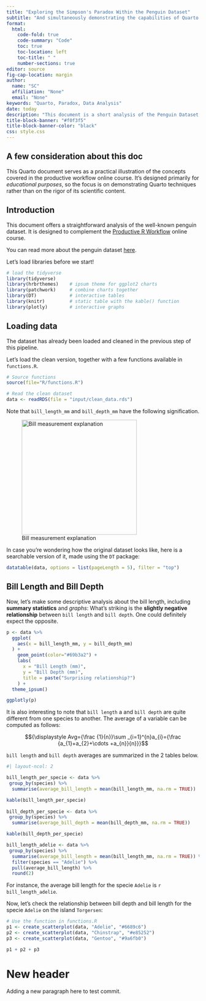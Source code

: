 ```yaml
---
title: "Exploring the Simpson's Paradox Within the Penguin Dataset"
subtitle: "And simultaneously demonstrating the capabilities of Quarto." 
format:
  html:
    code-fold: true
    code-summary: "Code"
    toc: true
    toc-location: left
    toc-title: " "
    number-sections: true
editor: source
fig-cap-location: margin
author: 
  name: "SC"
  affiliation: "None"
  email: "None"
keywords: "Quarto, Paradox, Data Analysis"
date: today
description: "This document is a short analysis of the Penguin Dataset. It explores the relationship between bill length and bill depth and show how important it is to consider group effects."
title-block-banner: "#f0f3f5"
title-block-banner-color: "black"
css: style.css
---
```


::: {.callout-caution collapse="true"}
## A few consideration about this doc

This Quarto document serves as a practical illustration of the concepts covered in the productive workflow online course. It's designed primarily for *educational purposes*, so the focus is on demonstrating Quarto techniques rather than on the rigor of its scientific content.
:::

## Introduction

This document offers a straightforward analysis of the well-known penguin dataset. It is designed to complement the [Productive R Workflow](https://www.productive-r-workflow.com) online course.

You can read more about the penguin dataset [here](https://allisonhorst.github.io/palmerpenguins/).

Let's load libraries before we start!

```r
# load the tidyverse
library(tidyverse)
library(hrbrthemes)    # ipsum theme for ggplot2 charts
library(patchwork)     # combine charts together
library(DT)            # interactive tables
library(knitr)         # static table with the kable() function
library(plotly)        # interactive graphs

```

## Loading data

The dataset has already been loaded and cleaned in the previous step of this pipeline.

Let's load the clean version, together with a few functions available in `functions.R`.

```r
# Source functions
source(file="R/functions.R")

# Read the clean dataset
data <- readRDS(file = "input/clean_data.rds")

```

Note that `bill_length_mm` and `bill_depth_mm` have the following signification.

![Bill measurement explanation](R/asset/culmen_depth.png){width="300"}

In case you're wondering how the original dataset looks like, here is a searchable version of it, made using the `DT` package:

```r
datatable(data, options = list(pageLength = 5), filter = "top")
```

## Bill Length and Bill Depth

Now, let's make some descriptive analysis about the bill length, including **summary statistics** and *graphs*: What's striking is the **slightly negative relationship** between `bill length` and `bill depth`. One could definitely expect the opposite.

```r
p <- data %>%
  ggplot(
    aes(x = bill_length_mm, y = bill_depth_mm)
  ) +
    geom_point(color="#69b3a2") +
    labs(
      x = "Bill Length (mm)",
      y = "Bill Depth (mm)",
      title = paste("Surprising relationship?")
    ) + 
  theme_ipsum()

ggplotly(p)
```

It is also interesting to note that `bill length` a and `bill depth` are quite different from one species to another. The average of a variable can be computed as follows:

$${\displaystyle Avg={\frac {1}{n}}\sum _{i=1}^{n}a_{i}={\frac {a_{1}+a_{2}+\cdots +a_{n}}{n}}}$$

`bill length` and `bill depth` averages are summarized in the 2 tables below.

```r
#| layout-ncol: 2

bill_length_per_specie <- data %>%
 group_by(species) %>% 
  summarise(average_bill_length = mean(bill_length_mm, na.rm = TRUE))

kable(bill_length_per_specie)
  
bill_depth_per_specie <- data %>%
 group_by(species) %>% 
  summarise(average_bill_depth = mean(bill_depth_mm, na.rm = TRUE)) 

kable(bill_depth_per_specie)

bill_length_adelie <- data %>%
 group_by(species) %>% 
  summarise(average_bill_length = mean(bill_length_mm, na.rm = TRUE)) %>%
  filter(species == "Adelie") %>%
  pull(average_bill_length) %>%
  round(2)

```

For instance, the average bill length for the specie `Adelie` is `r bill_length_adelie`.

Now, let's check the relationship between bill depth and bill length for the specie `Adelie` on the island `Torgersen`:

```r

# Use the function in functions.R
p1 <- create_scatterplot(data, "Adelie", "#6689c6")
p2 <- create_scatterplot(data, "Chinstrap", "#e85252")
p3 <- create_scatterplot(data, "Gentoo", "#9a6fb0")

p1 + p2 + p3
```

# New header
Adding a new paragraph here to test commit.
